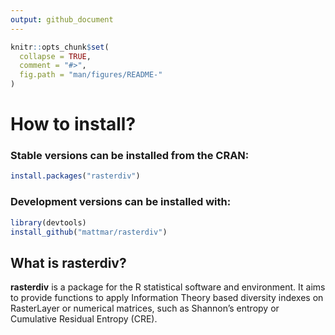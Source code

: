 ```yaml
---
output: github_document
---
```


<!-- README.md is generated from README.Rmd. Please edit that file -->

```r
knitr::opts_chunk$set(
  collapse = TRUE,
  comment = "#>",
  fig.path = "man/figures/README-"
)
```
<!-- badges: start -->
<!-- [![cran version](http://www.r-pkg.org/badges/version/rasterdiv)](https://cran.r-project.org/package=rasterdiv) -->
<!-- [![Downloads (monthly)](https://cranlogs.r-pkg.org/badges/last-month/rasterdiv?color=brightgreen)](https://cranlogs.r-pkg.org/badges/last-month/rasterdiv)
 -->
<!--[![Downloads (total)](https://cranlogs.r-pkg.org/badges/grand-total/rasterdiv?color=brightgreen)](https://www.r-pkg.org/pkg/rasterdiv) -->
<!-- badges: end -->

# How to install?

### Stable versions can be installed from the CRAN:

```r
install.packages("rasterdiv")
```

### Development versions can be installed with:

```r
library(devtools)
install_github("mattmar/rasterdiv")
```

## What is rasterdiv?

__rasterdiv__ is a package for the R statistical software and environment. It aims to provide functions to apply Information Theory based diversity indexes on RasterLayer or numerical matrices, such as Shannon's entropy or Cumulative Residual Entropy (CRE).
